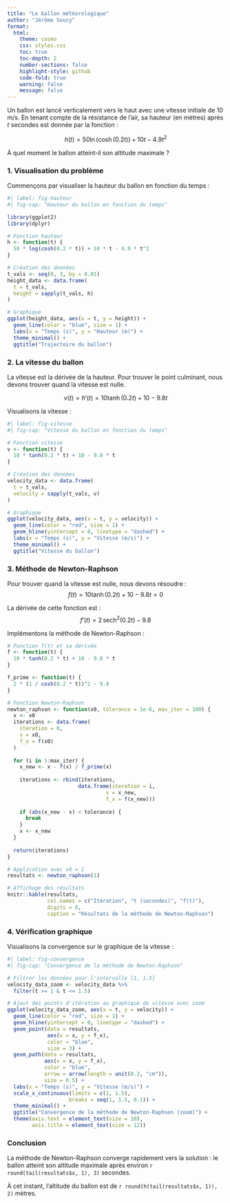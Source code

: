 ```yaml
---
title: "Le ballon météorologique"
author: "Jérôme Soucy"
format:
  html:
    theme: cosmo
    css: styles.css
    toc: true
    toc-depth: 2
    number-sections: false
    highlight-style: github
    code-fold: true
    warning: false
    message: false
---
```


Un ballon est lancé verticalement vers le haut avec une vitesse initiale de 10 m/s. En tenant compte de la résistance de l'air, sa hauteur (en mètres) après $t$ secondes est donnée par la fonction :

$$h(t) = 50\ln(\cosh(0.2t)) + 10t - 4.9t^2$$

À quel moment le ballon atteint-il son altitude maximale ?

### 1. Visualisation du problème

Commençons par visualiser la hauteur du ballon en fonction du temps :

```r
#| label: fig-hauteur
#| fig-cap: "Hauteur du ballon en fonction du temps"

library(ggplot2)
library(dplyr)

# Fonction hauteur
h <- function(t) {
  50 * log(cosh(0.2 * t)) + 10 * t - 4.9 * t^2
}

# Création des données
t_vals <- seq(0, 3, by = 0.01)
height_data <- data.frame(
  t = t_vals,
  height = sapply(t_vals, h)
)

# Graphique
ggplot(height_data, aes(x = t, y = height)) +
  geom_line(color = "blue", size = 1) +
  labs(x = "Temps (s)", y = "Hauteur (m)") +
  theme_minimal() +
  ggtitle("Trajectoire du ballon")
```

### 2. La vitesse du ballon

La vitesse est la dérivée de la hauteur. Pour trouver le point culminant, nous devons trouver quand la vitesse est nulle.

$$v(t) = h'(t) = 10\tanh(0.2t) + 10 - 9.8t$$

Visualisons la vitesse :

```r
#| label: fig-vitesse
#| fig-cap: "Vitesse du ballon en fonction du temps"

# Fonction vitesse
v <- function(t) {
  10 * tanh(0.2 * t) + 10 - 9.8 * t
}

# Création des données
velocity_data <- data.frame(
  t = t_vals,
  velocity = sapply(t_vals, v)
)

# Graphique
ggplot(velocity_data, aes(x = t, y = velocity)) +
  geom_line(color = "red", size = 1) +
  geom_hline(yintercept = 0, linetype = "dashed") +
  labs(x = "Temps (s)", y = "Vitesse (m/s)") +
  theme_minimal() +
  ggtitle("Vitesse du ballon")
```

### 3. Méthode de Newton-Raphson

Pour trouver quand la vitesse est nulle, nous devons résoudre : $$f(t) = 10\tanh(0.2t) + 10 - 9.8t = 0$$

La dérivée de cette fonction est : $$f'(t) = 2\,\text{sech}^2(0.2t) - 9.8$$

Implémentons la méthode de Newton-Raphson :

```r
# Fonction f(t) et sa dérivée
f <- function(t) {
  10 * tanh(0.2 * t) + 10 - 9.8 * t
}

f_prime <- function(t) {
  2 * (1 / cosh(0.2 * t))^2 - 9.8
}

# Fonction Newton-Raphson
newton_raphson <- function(x0, tolerance = 1e-6, max_iter = 100) {
  x <- x0
  iterations <- data.frame(
    iteration = 0,
    x = x0,
    f_x = f(x0)
  )
  
  for (i in 1:max_iter) {
    x_new <- x - f(x) / f_prime(x)
    
    iterations <- rbind(iterations, 
                       data.frame(iteration = i,
                                x = x_new,
                                f_x = f(x_new)))
    
    if (abs(x_new - x) < tolerance) {
      break
    }
    x <- x_new
  }
  
  return(iterations)
}

# Application avec x0 = 1
resultats <- newton_raphson(1)

# Affichage des résultats
knitr::kable(resultats,
             col.names = c("Itération", "t (secondes)", "f(t)"),
             digits = 6,
             caption = "Résultats de la méthode de Newton-Raphson")
```

### 4. Vérification graphique

Visualisons la convergence sur le graphique de la vitesse :

```r
#| label: fig-convergence
#| fig-cap: "Convergence de la méthode de Newton-Raphson"

# Filtrer les données pour l'intervalle [1, 1.5]
velocity_data_zoom <- velocity_data %>% 
  filter(t >= 1 & t <= 1.5)

# Ajout des points d'itération au graphique de vitesse avec zoom
ggplot(velocity_data_zoom, aes(x = t, y = velocity)) +
  geom_line(color = "red", size = 1) +
  geom_hline(yintercept = 0, linetype = "dashed") +
  geom_point(data = resultats, 
             aes(x = x, y = f_x),
             color = "blue",
             size = 3) +
  geom_path(data = resultats, 
            aes(x = x, y = f_x),
            color = "blue",
            arrow = arrow(length = unit(0.2, "cm")),
            size = 0.5) +
  labs(x = "Temps (s)", y = "Vitesse (m/s)") +
  scale_x_continuous(limits = c(1, 1.5),
                    breaks = seq(1, 1.5, 0.1)) +
  theme_minimal() +
  ggtitle("Convergence de la méthode de Newton-Raphson (zoom)") +
  theme(axis.text = element_text(size = 10),
        axis.title = element_text(size = 12))
```

### Conclusion

La méthode de Newton-Raphson converge rapidement vers la solution : le ballon atteint son altitude maximale après environ `r round(tail(resultats$x, 1), 3)` secondes.

À cet instant, l'altitude du ballon est de `r round(h(tail(resultats$x, 1)), 2)` mètres.
